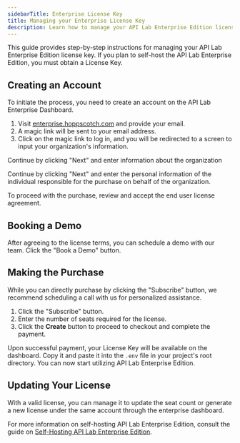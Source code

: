 ```yaml
---
sidebarTitle: Enterprise License Key
title: Managing your Enterprise License Key
description: Learn how to manage your API Lab Enterprise Edition license key.
---
```


This guide provides step-by-step instructions for managing your API Lab Enterprise Edition license key. If you plan to self-host the API Lab Enterprise Edition, you must obtain a License Key.

## Creating an Account

To initiate the process, you need to create an account on the API Lab Enterprise Dashboard.

1. Visit [enterprise.hoppscotch.com](https://enterprise.hoppscotch.com) and provide your email.
2. A magic link will be sent to your email address.
3. Click on the magic link to log in, and you will be redirected to a screen to input your organization's information.

Continue by clicking "Next" and enter information about the organization

Continue by clicking "Next" and enter the personal information of the individual responsible for the purchase on behalf of the organization.

To proceed with the purchase, review and accept the end user license agreement.

## Booking a Demo

After agreeing to the license terms, you can schedule a demo with our team. Click the "Book a Demo" button.

## Making the Purchase

While you can directly purchase by clicking the "Subscribe" button, we recommend scheduling a call with us for personalized assistance.

1. Click the "Subscribe" button.
2. Enter the number of seats required for the license.
3. Click the **Create** button to proceed to checkout and complete the payment.

Upon successful payment, your License Key will be available on the dashboard. Copy it and paste it into the `.env` file in your project's root directory. You can now start utilizing API Lab Enterprise Edition.

## Updating Your License

With a valid license, you can manage it to update the seat count or generate a new license under the same account through the enterprise dashboard.

For more information on self-hosting API Lab Enterprise Edition, consult the guide on [Self-Hosting API Lab Enterprise Edition](/documentation/self-host/enterprise-edition/getting-started).
